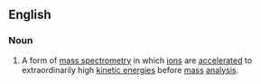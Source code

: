 ==English==

===Noun===
{{wikipedia}}
{{en-noun|-}}

# {{lb|en|physics}} A form of [[mass spectrometry]] in which [[ion]]s are [[accelerate]]d to extraordinarily high [[kinetic energy|kinetic energies]] before [[mass]] [[analysis]].